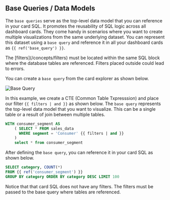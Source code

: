 ## Base Queries / Data Models

The `base queries` serve as the top-level data model that you can reference in your card SQL. It promotes the reusability of SQL logic across all dashboard cards. They come handy in scenarios where you want to create multiple visualizations from the same underlying dataset. You can represent this dataset using a `base query` and reference it in all your dashboard cards as `{{ ref('base_query') }}`.

 
<Callout  emoji="⚠️">
  The [filters](/concepts/filters) must be located within the same SQL block where the database tables are referenced. Filters placed outside could lead to errors. 
</Callout

>

You can create a `base query` from the card explorer as shown below.

![Base Query](pages/concepts/base_query_images/base_query.png)

In this example, we create a CTE (Common Table Txpresssion) and place our filter `{{ filters | and }}` as shown below. The `base query` represents the top-level data model that you want to visualize. This can be a single table or a result of join between multiple tables.

```sql {3} filename="Base Query"
WITH consumer_segment AS
    ( SELECT * FROM sales_data
      WHERE segment = 'Consumer' {{ filters | and }}
    )
    select * from consumer_segment
```

After defining the `base query`, you can reference it in your card SQL as shown below.

```sql {2} filename="Resolved Query"
SELECT category, COUNT(*)
FROM {{ ref('consumer_segment') }}
GROUP BY category ORDER BY category DESC LIMIT 100
```

Notice that that card SQL does not have any filters. The filters must be passed to the base query where tables are referenced.
